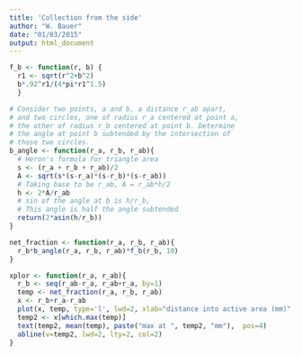 ```yaml
---
title: 'Collection from the side'
author: "W. Bauer"
date: "01/03/2015"
output: html_document
---
```


```r
f_b <- function(r, b) {
  r1 <- sqrt(r^2+b^2)
  b*.92^r1/(4*pi*r1^1.5)
  }

# Consider two points, a and b, a distance r_ab apart,
# and two circles, one of radius r_a centered at point a,
# the other of radius r_b centered at point b. Determine
# the angle at point b subtended by the intersection of
# those two circles.
b_angle <- function(r_a, r_b, r_ab){
  # Heron's formula for triangle area
  s <- (r_a + r_b + r_ab)/2
  A <- sqrt(s*(s-r_a)*(s-r_b)*(s-r_ab))
  # Taking base to be r_ab, A = r_ab*h/2
  h <- 2*A/r_ab
  # sin of the angle at b is h/r_b,
  # This angle is half the angle subtended
  return(2*asin(h/r_b))
}
```

```r

net_fraction <- function(r_a, r_b, r_ab){
  r_b*b_angle(r_a, r_b, r_ab)*f_b(r_b, 10)
}

xplor <- function(r_a, r_ab){
  r_b <- seq(r_ab-r_a, r_ab+r_a, by=1)
  temp <- net_fraction(r_a, r_b, r_ab)
  x <- r_b+r_a-r_ab
  plot(x, temp, type='l', lwd=2, xlab="distance into active area (mm)", ylab="net fraction", main=paste("distance of collector from active area =", r_ab-r_a, "mm"))
  temp2 <- x[which.max(temp)]
  text(temp2, mean(temp), paste("max at ", temp2, "mm"),  pos=4)
  abline(v=temp2, lwd=2, lty=2, col=2)
}

```

